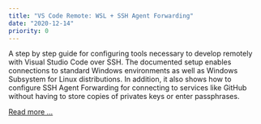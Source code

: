 ```yaml
---
title: "VS Code Remote: WSL + SSH Agent Forwarding"
date: "2020-12-14"
priority: 0
---
```


A step by step guide for configuring tools necessary to develop remotely with Visual Studio Code over SSH. The
documented setup enables connections to standard Windows environments as well as Windows Subsystem for Linux
distributions. In addition, it also shows how to configure SSH Agent Forwarding for connecting to services like GitHub
without having to store copies of privates keys or enter passphrases.

[Read more ...](/posts/vscode_remote)